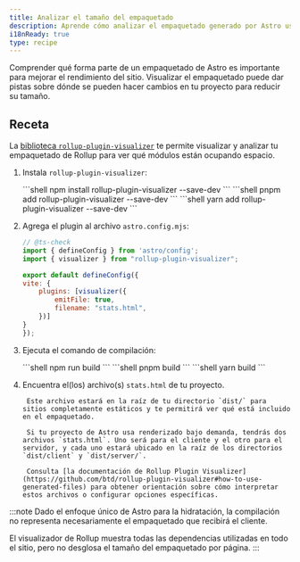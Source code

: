 ```yaml
---
title: Analizar el tamaño del empaquetado
description: Aprende cómo analizar el empaquetado generado por Astro usando `rollup-plugin-visualizer`.
i18nReady: true
type: recipe
---
```



Comprender qué forma parte de un empaquetado de Astro es importante para mejorar el rendimiento del sitio. Visualizar el empaquetado puede dar pistas sobre dónde se pueden hacer cambios en tu proyecto para reducir su tamaño.

## Receta

La [biblioteca `rollup-plugin-visualizer`](https://github.com/btd/rollup-plugin-visualizer) te permite visualizar y analizar tu empaquetado de Rollup para ver qué módulos están ocupando espacio.
<Steps>
1. Instala `rollup-plugin-visualizer`:

    <PackageManagerTabs>
        <Fragment slot="npm">
        ```shell
        npm install rollup-plugin-visualizer --save-dev
        ```
        </Fragment>
        <Fragment slot="pnpm">
        ```shell
        pnpm add rollup-plugin-visualizer --save-dev
        ```
        </Fragment>
        <Fragment slot="yarn">
        ```shell
        yarn add rollup-plugin-visualizer --save-dev
        ```
        </Fragment>
    </PackageManagerTabs>

2. Agrega el plugin al archivo `astro.config.mjs`:

    ```js
    // @ts-check
    import { defineConfig } from 'astro/config';
    import { visualizer } from "rollup-plugin-visualizer";

    export default defineConfig({
    vite: {
        plugins: [visualizer({
            emitFile: true,
            filename: "stats.html",
        })]
    }
    });
    ```
3. Ejecuta el comando de compilación:

    <PackageManagerTabs>
        <Fragment slot="npm">
        ```shell
        npm run build
        ```
        </Fragment>
        <Fragment slot="pnpm">
        ```shell
        pnpm build
        ```
        </Fragment>
        <Fragment slot="yarn">
        ```shell
        yarn build
        ```
        </Fragment>
    </PackageManagerTabs>

4. Encuentra el(los) archivo(s) `stats.html` de tu proyecto.

		Este archivo estará en la raíz de tu directorio `dist/` para sitios completamente estáticos y te permitirá ver qué está incluido en el empaquetado.
		
		Si tu proyecto de Astro usa renderizado bajo demanda, tendrás dos archivos `stats.html`. Uno será para el cliente y el otro para el servidor, y cada uno estará ubicado en la raíz de los directorios `dist/client` y `dist/server/`.
		
		Consulta [la documentación de Rollup Plugin Visualizer](https://github.com/btd/rollup-plugin-visualizer#how-to-use-generated-files) para obtener orientación sobre cómo interpretar estos archivos o configurar opciones específicas.
		
</Steps>

:::note
Dado el enfoque único de Astro para la hidratación, la compilación no representa necesariamente el empaquetado
que recibirá el cliente.

El visualizador de Rollup muestra todas las dependencias utilizadas en todo el sitio, pero no desglosa el tamaño del empaquetado por página.
:::